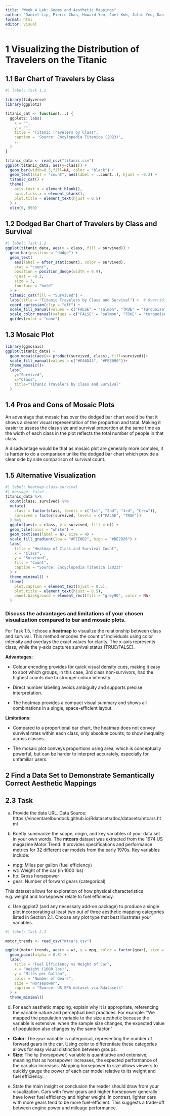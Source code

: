```yaml
---
title: "Week 4 Lab: Geoms and Aesthetic Mappings"
author: "Daniel Lip, Pierre Chan, Howard Yeo, Joel Koh, Jolie Yeo, Danish Dol, Sarah Loo"
format: html
editor: visual
---
```


# 1 Visualizing the Distribution of Travelers on the Titanic

## 1.1 Bar Chart of Travelers by Class

```r
#| label: Task 1.1

library(tidyverse)
library(ggplot2)

titanic_cat <- function(...) {
  ggplot2::labs(
    x = "",
    y = "",
    title = "Titanic Travelers by Class",
    caption = 'Source: Encylopedia Titanica (2023)',
    ...
  )
}

titanic_data <- read_csv("titanic.csv")
ggplot(titanic_data, aes(y=class)) +
  geom_bar(width=0.5,fill=NA, color = "black") +
  geom_text(stat = "count", aes(label = ..count..), hjust = -0.2) +
  titanic_cat() +
  theme(
    axis.text.x = element_blank(),       
    axis.ticks.x = element_blank(),      
    plot.title = element_text(hjust = 0.5)
  ) +
  xlim(0, 950) 

```

## 1.2 Dodged Bar Chart of Travelers by Class and Survival

```r
#| label: Task 1.2
ggplot(titanic_data, aes(y = class, fill = survived)) +
  geom_bar(position = "dodge") +
  geom_text(
    aes(label = after_stat(count), color = survived),
    stat = "count",
    position = position_dodge(width = 0.9),
    hjust = -0.2,
    size = 3,
    fontface = "bold"
  ) +
  titanic_cat(fill = "Survived") +
  labs(title = "Titanic Travelers by Class and Survival") +  # Overriding title here
  coord_cartesian(clip = "off") +
  scale_fill_manual(values = c("FALSE" = "salmon", "TRUE" = "turquoise")) +
  scale_color_manual(values = c("FALSE" = "salmon", "TRUE" = "turquoise")) +
  guides(color = "none")
```

## 1.3 Mosaic Plot

```r
library(ggmosaic)
ggplot(titanic_data) +
  geom_mosaic(aes(x= product(survived, class), fill=survived))+
  scale_fill_manual(values = c("#F46D43", "#FEE090"))+
  theme_mosaic()+
  labs(
    y="Survived",
    x="Class",
    title="Titanic Travelers by Class and Survival"
  )
```

## 1.4 Pros and Cons of Mosaic Plots

An advantage that mosaic has over the dodged bar chart would be that it shows a clearer visual representation of the proportion and total. Making it easier to assess the class size and survival proportion at the same time as the width of each class in the plot reflects the total number of people in that class.

A disadvantage would be that as mosaic plot are generally more complex, it is harder to do a comparison unlike the dodged bar chart which provide a clear side by side comparison of survival count.

## 1.5 Alternative Visualization

```r
#| label: heatmap-class-survival
#| message: false
titanic_data %>%
  count(class, survived) %>%
  mutate(
    class = factor(class, levels = c("1st", "2nd", "3rd", "Crew")),
    survived = factor(survived, levels = c("FALSE", "TRUE"))
  ) %>%
  ggplot(aes(x = class, y = survived, fill = n)) +
  geom_tile(color = "white") +
  geom_text(aes(label = n), size = 4) +
  scale_fill_gradient(low = "#FEE0D2", high = "#DE2D26") +
  labs(
    title = "Heatmap of Class and Survival Count",
    x = "Class",
    y = "Survived",
    fill = "Count",
    caption = "Source: Encyclopedia Titanica (2023)"
  ) +
  theme_minimal() +
  theme(
    plot.caption = element_text(hjust = 0.5),
    plot.title = element_text(hjust = 0.5),
    panel.background = element_rect(fill = "grey90", color = NA)
  )
```

### Discuss the advantages and limitations of your chosen visualization compared to bar and mosaic plots.

For Task 1.5, I chose a **heatmap** to visualize the relationship between class and survival. This method encodes the count of individuals using color intensity and overlays the exact values for clarity. The x-axis represents class, while the y-axis captures survival status (TRUE/FALSE).

**Advantages:**

-   Colour encoding provides for quick visual density cues, making it easy to spot which groups, in this case, 3rd class non-survivors, had the highest counts due to stronger colour intensity.

-   Direct number labeling avoids ambiguity and supports precise interpretation.

-   The heatmap provides a compact visual summary and shows all combinations in a single, space-efficient layout.

**Limitations:**

-   Compared to a proportional bar chart, the heatmap does not convey survival rates within each class, only absolute counts, to show inequality across classes.

-   The mosaic plot conveys proportions using area, which is conceptually powerful, but can be harder to interpret accurately, especially for unfamiliar users.

## 2 Find a Data Set to Demonstrate Semantically Correct Aesthetic Mappings

## 2.3 Task

a.  Provide the data URL. Data Source: https://vincentarelbundock.github.io/Rdatasets/doc/datasets/mtcars.html

b.  Briefly summarize the scope, origin, and key variables of your data set in your own words. The **mtcars** dataset was extracted from the 1974 US magazine Motor Trend. It provides specifications and performance metrics for 32 different car models from the early 1970s. Key variables include:

-   mpg: Miles per gallon (fuel efficiency)
-   wt: Weight of the car (in 1000 lbs)
-   hp: Gross horsepower
-   gear: Number of forward gears (categorical)

This dataset allows for exploration of how physical characteristics e.g. weight and horsepower relate to fuel efficiency.

c.  Use ggplot2 (and any necessary add-on package) to produce a single plot incorporating at least two out of three aesthetic mapping categories listed in Section 2.1. Choose any plot type that best illustrates your variables.

```r
#| label: Task 2.3

motor_trends <- read_csv("mtcars.csv")

ggplot(motor_trends, aes(x = wt, y = mpg, color = factor(gear), size = hp)) +
  geom_point(alpha = 0.8) +
  labs(
    title = "Fuel Efficiency vs Weight of Car",
    x = "Weight (1000 lbs)",
    y = "Miles per Gallon",
    color = "Number of Gears",
    size = "Horsepower",
    caption = "Source: US EPA dataset via Rdatasets"
  ) +
  theme_minimal()

```

d.  For each aesthetic mapping, explain why it is appropriate, referencing the variable nature and perceptual best practices. For example: “We mapped the population variable to the size aesthetic because the variable is extensive: when the sample size changes, the expected value of population also changes by the same factor.”

-   **Color**: The `gear` variable is categorical, representing the number of forward gears in the car. Using color to differentiate these categories allows for easy visual distinction between groups.
-   **Size**: The `hp` (horsepower) variable is quantitative and extensive, meaning that as horsepower increases, the expected performance of the car also increases. Mapping horsepower to size allows viewers to quickly gauge the power of each car model relative to its weight and fuel efficiency.

e.  State the main insight or conclusion the reader should draw from your visualization. Cars with fewer gears and higher horsepower generally have lower fuel efficiency and higher weight. In contrast, lighter cars with more gears tend to be more fuel-efficient. This suggests a trade-off between engine power and mileage performance.
